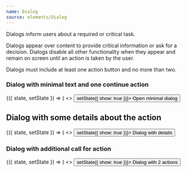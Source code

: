```yaml
---
name: Dialog
source: elements/Dialog
---
```

Dialogs inform users about a required or critical task.

Dialogs appear over content to provide critical information or ask for a
decision. Dialogs disable all other functionality when they appear and remain on
screen until an action is taken by the user.

Dialogs must include at least one action button and no more than two.

### Dialog with minimal text and one continue action

<Playground>
  <State
    initial={{
      show: false
    }}
  >
    {({ state, setState }) => (
      <>
        <Button onClick={() => setState({ show: true })}>
          Open minimal dialog
        </Button>
        <Dialog
          show={state.show}
          title="Minimal dialog here"
          primaryCta={{
            action: () => setState({ show: false }),
            text: "Continue",
          }}
        />
      </>
    )}
  </State>
</Playground>

## Dialog with some details about the action

<Playground>
  <State
    initial={{
      show: false
    }}
  >
    {({ state, setState }) => (
      <>
        <Button onClick={() => setState({ show: true })}>
          Dialog with details
        </Button>
        <Dialog
          detail="This extra informaton is important."
          show={state.show}
          title="Dialog with details"
          primaryCta={{
            action: () => setState({ show: false }),
            text: "Continue",
          }}
        />
      </>
    )}
  </State>
</Playground>

### Dialog with additional call for action

<Playground>
  <State
    initial={{
      show: false
    }}
  >
    {({ state, setState }) => (
      <>
        <Button onClick={() => setState({ show: true })}>
          Dialog with 2 actions
        </Button>
        <Dialog
          detail="This action cannot be undone."
          show={state.show}
          title="Permanently delete this work?"
          primaryCta={{
            action: () => setState({ show: false }),
            text: "Delete",
          }}
          secondaryCta={{
            action: () => setState({ show: false }),
            text: "Cancel",
          }}
        />
      </>
    )}
  </State>
</Playground>
